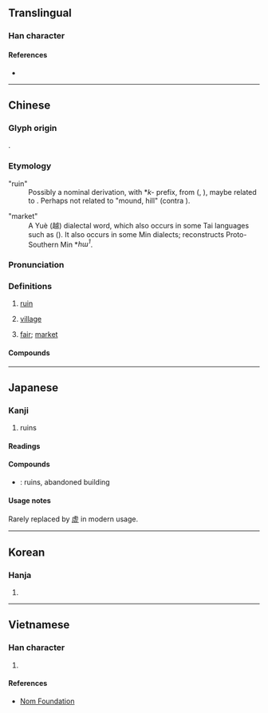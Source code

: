 {{character info}}
==Translingual==

===Han character===
{{Han char|rn=32|rad=土|as=12|sn=15|four=41117|canj=GYPC,GYPM|ids=⿰土虛}}

====References====
* {{Han ref|kx=0238.280|dkj=05457|dj=0477.130|hdz=10479.120|uh=589F|ud=22687|bh=BC56|bd=48214}}

----

==Chinese==
{{zh-forms|s=墟|alt=圩-market}}

===Glyph origin===
{{Han etym}}
{{Han compound|土|虚|ls=psc|c1=s|c2=p|t1=dirt}}.

===Etymology===
;"ruin"
:Possibly a nominal derivation, with *''k-'' prefix, from {{och-l|[[虛]]}} ({{zh-ref|Karlgren, 1958}}, {{zh-ref|Schuessler, 2007}}), maybe related to {{cog|lus|ko||raised ground; bank; mound}}. Perhaps not related to {{och-l|丘}} "mound, hill" (contra {{zh-ref|Wang, 1982}}).

;"market"
:A Yuè (越) dialectal word, which also occurs in some Tai languages such as {{cog|yoy|tr=hɯ<sup>A1</sup>|t=market}} ({{zh-ref|Schuessler, 2007}}). It also occurs in some Min dialects; {{zh-ref|Kwok (2018)}} reconstructs Proto-Southern Min *''hɯ<sup>1</sup>''.

===Pronunciation===
{{zh-pron
|m=xū
|m-s=
|c=heoi1
|c-t=hui1,hui1-4
|c-t_note=hui1 - ruin; hui1-4 - market
|g=
|h=pfs=hî
|j=
|mb=
|md=hṳ̆
|mn=xm,zz:hi/qz:hir/xm:hu
|mn-t=he1
|w=
|x=
|mc=y
|oc=y
|cat=n
}}

===Definitions===
{{zh-hanzi}}

# [[ruin]]
#: {{zh-x|^殷墟|Yinxu (ruins of the last capital of the Shang dynasty)}}
# {{lb|zh|literary}} [[village]]
# [[fair]]; [[market]]
#: {{zh-x|趁墟|to go to a '''market'''|C}}

====Compounds====
{{zh-der|墟落|墟墓|墟市|廢墟|宗廟丘墟|墟里|丘墟|殷墟|社稷為墟|破墟|殷墟書契|村墟|殷墟卜辭|歸墟|華屋丘墟|趁墟|趕墟}}

----

==Japanese==

===Kanji===
{{ja-kanji|grade=|rs=土12}}

# ruins

====Readings====
{{ja-readings
|goon=こ
|kanon=きょ
|kun=あと-
}}

====Compounds====
* {{ja-r|廃墟|はいきょ}}: ruins, abandoned building

====Usage notes====
Rarely replaced by [[虚]] in modern usage.

----

==Korean==

===Hanja===
{{ko-hanja|hangeul=허|rv=heo|mr=hŏ}}

# {{rfdef|ko|sort=土12}}

----

==Vietnamese==

===Han character===
{{vi-readings|reading=hư, khư|rs=土12}}

# {{rfdef|vi|sort=土12}}

====References====
* [http://nomfoundation.org/common/nom_details.php?codepoint=589f Nom Foundation]